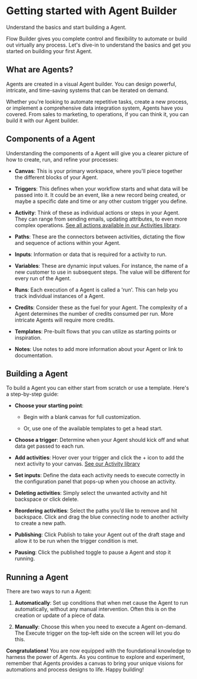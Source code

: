 # Getting started with Agent Builder
Understand the basics and start building a Agent.

Flow Builder gives you complete control and flexibility to automate or build out virtually any process. Let's dive-in to understand the basics and get you started on building your first Agent.

## What are Agents?
Agents are created in a visual Agent builder. You can design powerful, intricate, and time-saving systems that can be iterated on demand.

Whether you're looking to automate repetitive tasks, create a new process, or implement a comprehensive data integration system, Agents have you covered. From sales to marketing, to  operations, if you can think it, you can build it with our Agent builder.

## Components of a Agent
Understanding the components of a Agent will give you a clearer picture of how to create, run, and refine your processes:

+ **Canvas**: This is your primary workspace, where you'll piece together the different blocks of your Agent.

+ **Triggers**: This defines when your workflow starts and what data will be passed into it. It could be an event, like a new record being created, or maybe a specific date and time or any other custom trigger you define.

+ **Activity**: Think of these as individual actions or steps in your Agent. They can range from sending emails, updating attributes, to even more complex operations. [See all actions available in our Activities library]().

+ **Paths**: These are the connectors between activities, dictating the flow and sequence of actions within your Agent.

+ **Inputs**: Information or data that is required for a activity to run.

+ **Variables**: These are dynamic input values. For instance, the name of a new customer to use in subsequent steps. The value will be different for every run of the Agent.

+ **Runs**: Each execution of a Agent is called a 'run'. This can help you track individual instances of a Agent.

+ **Credits**: Consider these as the fuel for your Agent. The complexity of a Agent determines the number of credits consumed per run. More intricate Agents will require more credits.

+ **Templates**: Pre-built flows that you can utilize as starting points or inspiration.

+ **Notes**: Use notes to add more information about your Agent or link to documentation.

## Building a Agent
To build a Agent you can either start from scratch or use a template. Here's a step-by-step guide:

+ **Choose your starting point**:

  + Begin with a blank canvas for full customization.

  + Or, use one of the available templates to get a head start.


+ **Choose a trigger**: Determine when your Agent should kick off and what data get passed to each run.

+ **Add activities**: Hover over your trigger and click the + icon to add the next activity to your canvas. [See our Activity library]()

+ **Set inputs**: Define the data each activity needs to execute correctly in the configuration panel that pops-up when you choose an activity.

+ **Deleting activities**: Simply select the unwanted activity and hit backspace or click delete.

+ **Reordering activities**: Select the paths you’d like to remove and hit backspace. Click and drag the blue connecting node to another activity to create a new path.

+ **Publishing**: Click Publish to take your Agent out of the draft stage and allow it to be run when the trigger condition is met.

+ **Pausing**: Click the published toggle to pause a Agent and stop it running.

## Running a Agent
There are two ways to run a Agent:

1. **Automatically**: Set up conditions that when met cause the Agent to run automatically, without any manual intervention. Often this is on the creation or update of a piece of data.

2. **Manually**: Choose this when you need to execute a Agent on-demand. The Execute trigger on the top-left side on the screen will let you do this.

**⁠Congratulations!** You are now equipped with the foundational knowledge to harness the power of Agents. As you continue to explore and experiment, remember that Agents provides a canvas to bring your unique visions for automations and process designs to life. Happy building!

